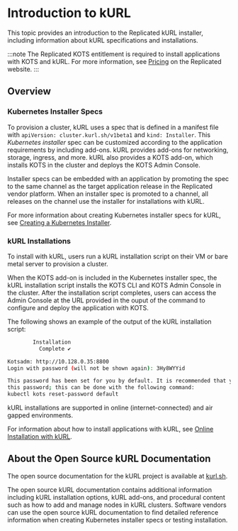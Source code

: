 
# Introduction to kURL

This topic provides an introduction to the Replicated kURL installer, including information about kURL specifications and installations.

:::note
The Replicated KOTS entitlement is required to install applications with KOTS and kURL. For more information, see [Pricing](https://www.replicated.com/pricing) on the Replicated website.
:::

## Overview

<KurlDefinition/>

### Kubernetes Installer Specs

To provision a cluster, kURL uses a spec that is defined in a manifest file with `apiVersion: cluster.kurl.sh/v1beta1` and `kind: Installer`. This _Kubernetes installer_ spec can be customized according to the application requirements by including add-ons. kURL provides add-ons for networking, storage, ingress, and more. kURL also provides a KOTS add-on, which installs KOTS in the cluster and deploys the KOTS Admin Console.

Installer specs can be embedded with an application by promoting the spec to the same channel as the target application release in the Replicated vendor platform. When an installer spec is promoted to a channel, all releases on the channel use the installer for installations with kURL.

For more information about creating Kubernetes installer specs for kURL, see [Creating a Kubernetes Installer](/vendor/packaging-embedded-kubernetes).

### kURL Installations

To install with kURL, users run a kURL installation script on their VM or bare metal server to provision a cluster.

When the KOTS add-on is included in the Kubernetes installer spec, the kURL installation script installs the KOTS CLI and KOTS Admin Console in the cluster. After the installation script completes, users can access the Admin Console at the URL provided in the ouput of the command to configure and deploy the application with KOTS.

The following shows an example of the output of the kURL installation script:

```bash
        Installation
          Complete ✔

Kotsadm: http://10.128.0.35:8800
Login with password (will not be shown again): 3Hy8WYYid

This password has been set for you by default. It is recommended that you change
this password; this can be done with the following command:
kubectl kots reset-password default
```

kURL installations are supported in online (internet-connected) and air gapped environments.

For information about how to install applications with kURL, see [Online Installation with kURL](/enterprise/installing-kurl).

## About the Open Source kURL Documentation

The open source documentation for the kURL project is available at [kurl.sh](https://kurl.sh/docs/introduction/).

The open source kURL documentation contains additional information including kURL installation options, kURL add-ons, and procedural content such as how to add and manage nodes in kURL clusters. Software vendors can use the open source kURL documentation to find detailed reference information when creating Kubernetes installer specs or testing installation.